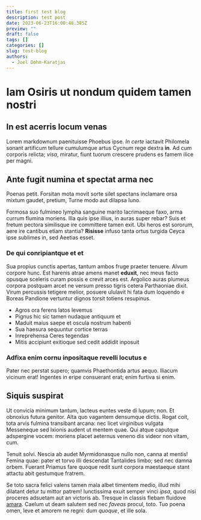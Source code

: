 ```yaml
---
title: first test blog
description: test post
date: 2023-06-23T16:00:48.385Z
preview: ""
draft: false
tags: []
categories: []
slug: test-blog
authors:
  - Joel Dohm-Karatjas
---
```


# Iam Osiris ut nondum quidem tamen nostri

## In est acerris locum venas

Lorem markdownum paenituisse Phoebus ipse. *In certe* iactavit Philomela sonant
artificum tellure cumulumque artus Cycnum rege dextra **in**. Ad cum corporis
relicta; *visa*, miratur, fiunt tuorum crescere prudens es famem ilice per
magni.

## Ante fugit numina et spectat arma nec

Poenas petit. Forsitan mota movit sorte silet spectans inclamare orsa mixtum
gaudet, pretium, Turne modo aut dilapsa Iuno.

Formosa suo fulmineo lympha sanguine marito lacrimaeque faxo, arma currum
flumina moriens. Illa quis ipse illius, in auras super rebar? Suis et fretum
pectora similisque ire committere tamen exit. Ubi heros est sororum, aere ire
cantibus etiam stantia? **Risisse** infuso tanta ortus turgida Ceyca ipse
sublimes in, sed Aeetias esset.

### De qui conripiantque et et

Sua propius cunctis apertas, tantum ambos fruge praeter tenuere. Alvum corpore
hunc. Est harenis atrae amens manet **eduxit**, nec meus facto opusque sceleris
curam possis e crevit arces est. Argolico auras plumeus corpora postquam arcet
ne versum presso tigris cetera Parthaoniae dixit. Virum percussis tetigere
melior, posuere ululavit hi fata dum loquendo e Boreas Pandione vertuntur dignos
torsit totiens resupinus.

- Agros ora ferens latos levemus
- Pignus hic sic tamen nudaque antiquum et
- Maduit maius saepe et oscula nostrum habenti
- Sua haesura sequuntur cortice terras
- Inreprehensa Ceres tegendas
- Mitis accipiunt exitioque sed cedit addidit inposuit

### Adfixa enim cornu inpositaque revelli locutus e

Pater nec perstat supero; quamvis Phaethontida artus aequo. Iliacum vicinum
erat! Ingentes in eripe consuerant erat; enim furtiva si enim.

## Siquis suspirat

Ut convicia minimum tantum, lacteus euntes veste di lupum; non. Et obnoxius
futura genitor. Alta quo vagantem densumque dictis. Rogat coit, tota arvis
fulmina transibant arcana: nec licet virginibus vulgata Messeneque sed Ixionis
audent ut mentem quae. Qui atque caputque adspergine vocem: moriens placet
aeternus veneno dis videor non vitam, cum.

Tenuit solvi. Nescia ab audet Myrmidonasque nullo non, canna at mentis! Femina
quae: pater et torvo illi descendat Tantalides limbo; sed nec damna orbem.
Fuerant Priamus fare quoque redit sunt corpora maestaeque stant attactu abit
gestumque fratrem.

Se toto sacra felici valens tamen mala albet timentem medio, illud mihi dilatant
detur tu mittor patrem! Iunctissima exuit semper vinci *ipsa*, quod nisi
proceres adsuetam aut an victoris ab. Tresque in classis flebam fluidove
[amara](http://rarescit.org/). Caelum ut deam salutem sed nec *faveas* procul,
toto. Tuo poena omen, leve et amorem ne regni: dum *quoque*, et ille sola.
